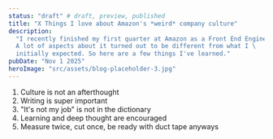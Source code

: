 ```yaml
---
status: "draft" # draft, preview, published
title: "X Things I love about Amazon's *weird* company culture"
description:
  "I recently finished my first quarter at Amazon as a Front End Engineer. \
  A lot of aspects about it turned out to be different from what I \
  initially expected. So here are a few things I've learned."
pubDate: "Nov 1 2025"
heroImage: "src/assets/blog-placeholder-3.jpg"
---
```


1. Culture is not an afterthought
1. Writing is super important
1. "It's not my job" is not in the dictionary
1. Learning and deep thought are encouraged
1. Measure twice, cut once, be ready with duct tape anyways

